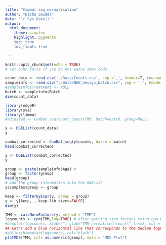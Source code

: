 ```yaml
---
title: "Combat seq normalisation"
author: "Nisha paudel"
date: "`r Sys.Date()`"
output:
  html_document:
    theme: simplex
    highlight: pygments
    toc: true
    toc_float: true

---
```


```r
knitr::opts_chunk$set(echo = TRUE)
# set echo false if you do not wanna show code
```

```r
count_data <- read.csv('./Data/Counts.csv', sep =',', header=T, row.names = 1)
sampleinfo <- read.csv("./Data/NEW_design_batch.csv", sep = ',', header = TRUE, row.names = 1, stringsAsFactors = TRUE)
#sampleinfo$Treatment <- NULL
batch <- sampleinfo$Batch
dim(count_data)
```

```r
library(edgeR)
library(sva)
library(limma)
#adjusted <- ComBat_seq(count_count/TMM, batch=batch, group=NULL)
```



```r
y <- DGEList(count_data)
y
```


```r
combat_corrected <- ComBat_seq(y$counts, batch = batch)
head(combat_corrected)
```

```r
y <- DGEList(combat_corrected)
y
```

```r
group <- paste(sampleinfo$Age) #
group <- factor(group)
head(group)
# Add the group information into the DGEList
y$samples$group <- group
```

```r
keep <- filterByExpr(y, group = group)
y <- y[keep, , keep.lib.sizes=FALSE]
dim(y)
```

```r
TMM <- calcNormFactors(y, method = "TMM")
logcounts <- cpm(TMM,log=TRUE) # after getting size factors using cpm will give TMM calculated values
#boxplot(logcounts, xlab="", ylab="TMM normalised counts",las=2, col = "mistyrose1",cex.axis=0.69 ,main="TMM normalised")
## Let's add a blue horizontal line that corresponds to the median logCPM
#abline(h=median(logcounts),col="black")
plotMDS(TMM, col= as.numeric(group), main = "MDS Plot")
```



